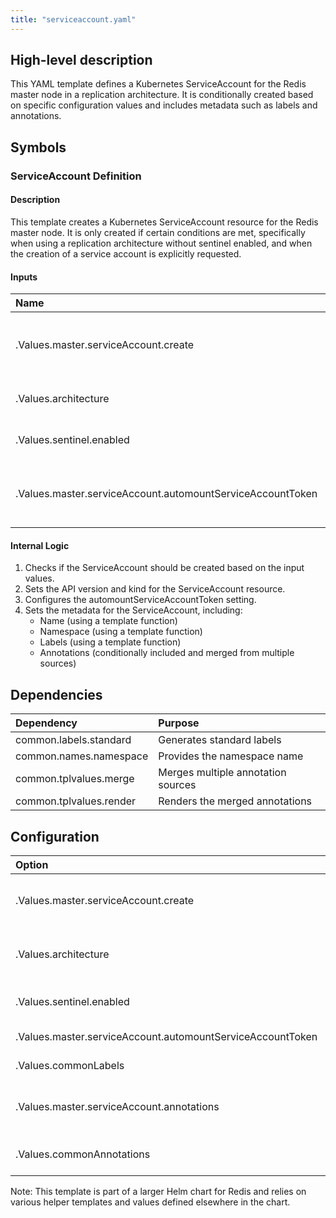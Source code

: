 ```yaml
---
title: "serviceaccount.yaml"
---
```


## High-level description
This YAML template defines a Kubernetes ServiceAccount for the Redis master node in a replication architecture. It is conditionally created based on specific configuration values and includes metadata such as labels and annotations.

## Symbols

### ServiceAccount Definition
#### Description
This template creates a Kubernetes ServiceAccount resource for the Redis master node. It is only created if certain conditions are met, specifically when using a replication architecture without sentinel enabled, and when the creation of a service account is explicitly requested.

#### Inputs
| Name | Type | Description |
|:-----|:-----|:------------|
| .Values.master.serviceAccount.create | boolean | Determines if the ServiceAccount should be created |
| .Values.architecture | string | The Redis architecture type |
| .Values.sentinel.enabled | boolean | Indicates if Redis sentinel is enabled |
| .Values.master.serviceAccount.automountServiceAccountToken | boolean | Controls whether to automount the service account token |

#### Internal Logic
1. Checks if the ServiceAccount should be created based on the input values.
2. Sets the API version and kind for the ServiceAccount resource.
3. Configures the automountServiceAccountToken setting.
4. Sets the metadata for the ServiceAccount, including:
   - Name (using a template function)
   - Namespace (using a template function)
   - Labels (using a template function)
   - Annotations (conditionally included and merged from multiple sources)

## Dependencies
| Dependency | Purpose |
|:-----------|:--------|
| common.labels.standard | Generates standard labels |
| common.names.namespace | Provides the namespace name |
| common.tplvalues.merge | Merges multiple annotation sources |
| common.tplvalues.render | Renders the merged annotations |

## Configuration
| Option | Type | Default | Description |
|:-------|:-----|:--------|:------------|
| .Values.master.serviceAccount.create | boolean | - | Controls whether to create the ServiceAccount |
| .Values.architecture | string | - | Specifies the Redis architecture type |
| .Values.sentinel.enabled | boolean | - | Indicates if Redis sentinel is enabled |
| .Values.master.serviceAccount.automountServiceAccountToken | boolean | - | Controls token automounting |
| .Values.commonLabels | object | - | Common labels to apply |
| .Values.master.serviceAccount.annotations | object | - | Specific annotations for the ServiceAccount |
| .Values.commonAnnotations | object | - | Common annotations to apply |

Note: This template is part of a larger Helm chart for Redis and relies on various helper templates and values defined elsewhere in the chart.